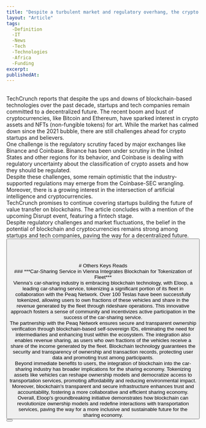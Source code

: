 ```yaml
---
title: "Despite a turbulent market and regulatory overhang, the crypto startups are forging ahead"
layout: "Article"
tags: 
  -Definition
  -IT
  -News
  -Tech
  -Technologies
  -Africa
  -Funding
excerpt:
publishedAt:
---
```

<br/>
TechCrunch reports that despite the ups and downs of blockchain-based technologies over the past decade, startups and tech companies remain committed to a decentralized future. The recent boom and bust of cryptocurrencies, like Bitcoin and Ethereum, have sparked interest in crypto assets and NFTs (non-fungible tokens) for art. While the market has calmed down since the 2021 bubble, there are still challenges ahead for crypto startups and believers.
<br/>
One challenge is the regulatory scrutiny faced by major exchanges like Binance and Coinbase. Binance has been under scrutiny in the United States and other regions for its behavior, and Coinbase is dealing with regulatory uncertainty about the classification of crypto assets and how they should be regulated.
<br/>
Despite these challenges, some remain optimistic that the industry-supported regulations may emerge from the Coinbase-SEC wrangling. Moreover, there is a growing interest in the intersection of artificial intelligence and cryptocurrencies.
<br/>
TechCrunch promises to continue covering startups building the future of value transfer on blockchains. The article concludes with a mention of the upcoming Disrupt event, featuring a fintech stage.
<br/>
Despite regulatory challenges and market fluctuations, the belief in the potential of blockchain and cryptocurrencies remains strong among startups and tech companies, paving the way for a decentralized future.
<br/>
<Button
  address="https://techcrunch.com/2023/06/29/crypto-startups-forging-ahead/"
  text="Source"
/>
<br/>
<br/>
<br/>
<br/>
# Others Keys Reads
<br/>
### ***Car-Sharing Service in Vienna Integrates Blockchain for Tokenization of Fleet***
<br/>
<Image src="/ELOOP-co-founders-Nico-Prugger-and-Leroy-Hofer-1140x570.jpg" alt="" width={600} height={500} />
<br/>
Vienna's car-sharing industry is embracing blockchain technology, with Eloop, a leading car-sharing service, tokenizing a significant portion of its fleet in collaboration with the Peaq Network. Over 100 Teslas have been successfully tokenized, allowing users to own fractions of these vehicles and share in the revenue generated by the fleet through rideshare operations. This innovative approach fosters a sense of community and incentivizes active participation in the success of the car-sharing service.
<br/>
The partnership with the Peaq Network ensures secure and transparent ownership verification through blockchain-based self-sovereign IDs, eliminating the need for intermediaries and enhancing trust within the ecosystem. The integration also enables revenue sharing, as users who own fractions of the vehicles receive a share of the income generated by the fleet. Blockchain technology guarantees the security and transparency of ownership and transaction records, protecting user data and promoting trust among participants.
<br/>
Beyond immediate benefits to users, the integration of blockchain into the car-sharing industry has broader implications for the sharing economy. Tokenizing assets like vehicles can reshape ownership models and democratize access to transportation services, promoting affordability and reducing environmental impact. Moreover, blockchain's transparent and secure infrastructure enhances trust and accountability, fostering a more collaborative and efficient sharing economy.
<br/>
Overall, Eloop's groundbreaking initiative demonstrates how blockchain can revolutionize ownership models and redefine interactions with transportation services, paving the way for a more inclusive and sustainable future for the sharing economy.
<br/>
<Button
  address="https://thecurrencyanalytics.com/finance/car-sharing-service-in-vienna-integrates-blockchain-for-tokenization-of-fleet-56836.php"
  text="Source"
/>
